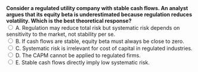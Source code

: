 ::: {.question-block}

<form onsubmit="event.preventDefault(); checkAnswer('module4_mcq_q72')" data-correct-answer="A">
  <strong style="display: block;">Consider a regulated utility company with stable cash flows. An analyst argues that its equity beta is underestimated because regulation reduces volatility. Which is the best theoretical response?</strong>
<label><input type="radio" name="module4_mcq_q72" value="A"> A. Regulation may reduce total risk but systematic risk depends on sensitivity to the market, not stability per se.</label><br>
<label><input type="radio" name="module4_mcq_q72" value="B"> B. If cash flows are stable, equity beta must always be close to zero.</label><br>
<label><input type="radio" name="module4_mcq_q72" value="C"> C. Systematic risk is irrelevant for cost of capital in regulated industries.</label><br>
<label><input type="radio" name="module4_mcq_q72" value="D"> D. The CAPM cannot be applied to regulated firms.</label><br>
<label><input type="radio" name="module4_mcq_q72" value="E"> E. Stable cash flows directly imply low systematic risk.</label><br>
</form>

<div id="feedback-module4_mcq_q72" class="feedback" data-status="" style="display:none;">
✅ Correct: A. Beta measures co-movement with the market, not standalone volatility. Regulation may reduce total volatility, but systematic risk depends on correlation with the market.
</div>

:::
